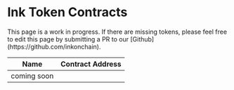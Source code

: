 
# Ink Token Contracts

<Callout type="info" emoji="ℹ️">
  This page is a work in progress. If there are missing tokens, please feel free to edit this page by submitting a PR to our [Github](https://github.com/inkonchain).
</Callout>


| Name        | Contract Address                                                                                   |
| ----------- | -------------------------------------------------------------------------------------------------- |
| coming soon |                                                                                                    |